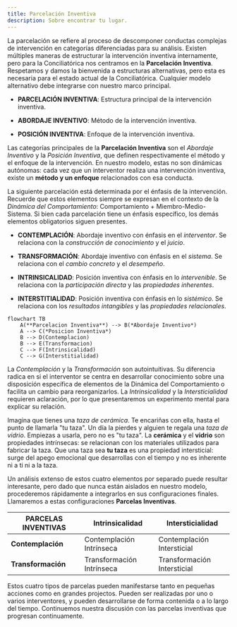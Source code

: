 ```yaml
---
title: Parcelación Inventiva
description: Sobre encontrar tu lugar.
---
```


La parcelación se refiere al proceso de descomponer conductas complejas de intervención en categorías diferenciadas para su análisis. Existen múltiples maneras de estructurar la intervención inventiva internamente, pero para la Conciliatórica nos centramos en la **Parcelación Inventiva**. Respetamos y damos la bienvenida a estructuras alternativas, pero esta es necesaria para el estado actual de la Conciliatórica. Cualquier modelo alternativo debe integrarse con nuestro marco principal.

- **PARCELACIÓN INVENTIVA**: Estructura principal de la intervención inventiva.

- **ABORDAJE INVENTIVO**: Método de la intervención inventiva.

- **POSICIÓN INVENTIVA**: Enfoque de la intervención inventiva.

Las categorías principales de la **Parcelación Inventiva** son el *Abordaje Inventivo* y la *Posición Inventiva*, que definen respectivamente el método y el enfoque de la intervención. En nuestro modelo, estas no son dinámicas autónomas: cada vez que un interventor realiza una intervención inventiva, existe un **método y un enfoque** relacionados con esa conducta.

La siguiente parcelación está determinada por el énfasis de la intervención. Recuerde que estos elementos siempre se expresan en el contexto de la *Dinámica del Comportamiento*: Comportamiento + Miembro-Medio-Sistema. Si bien cada parcelación tiene un énfasis específico, los demás elementos obligatorios siguen presentes.

- **CONTEMPLACIÓN**: Abordaje inventivo con énfasis en el *interventor*. Se relaciona con la *construcción de conocimiento* y el *juicio*.

- **TRANSFORMACIÓN**: Abordaje inventivo con énfasis en el *sistema*. Se relaciona con el *cambio concreto* y el *desempeño*.

- **INTRINSICALIDAD**: Posición inventiva con énfasis en lo *intervenible*. Se relaciona con la *participación directa* y las *propiedades inherentes*.

- **INTERSTITIALIDAD**: Posición inventiva con énfasis en lo *sistémico*. Se relaciona con los *resultados intangibles* y las *propiedades relacionales*.

```mermaid
flowchart TB
    A(**Parcelacion Inventiva**) --> B(*Abordaje Inventivo*)
    A --> C(*Posicion Inventiva*)
    B --> D(Contemplacion)
    B --> E(Transformacion)
    C --> F(Intrinsicalidad)
    C --> G(Interstitialidad)
```

La *Contemplación* y la *Transformación* son autointuitivas. Su diferencia radica en si el interventor se centra en desarrollar conocimiento sobre una disposición específica de elementos de la Dinámica del Comportamiento o facilita un cambio para reorganizarlos. La *Intrinsicalidad* y la *Intersticialidad* requieren aclaración, por lo que presentaremos un experimento mental para explicar su relación.

Imagina que tienes una *taza de cerámica*. Te encariñas con ella, hasta el punto de llamarla "tu taza". Un día la pierdes y alguien te regala una *taza de vidrio*. Empiezas a usarla, pero no es "tu taza". La **cerámica** y el **vidrio** son propiedades intrínsecas: se relacionan con los materiales utilizados para fabricar la taza. Que una taza sea **tu taza** es una propiedad intersticial: surge del apego emocional que desarrollas con el tiempo y no es inherente ni a ti ni a la taza.

Un análisis extenso de estos cuatro elementos por separado puede resultar interesante, pero dado que nunca están aislados en nuestro modelo, procederemos rápidamente a integrarlos en sus configuraciones finales. Llamaremos a estas configuraciones **Parcelas Inventivas**.

| **PARCELAS INVENTIVAS** | **Intrinsicalidad** | **Intersticialidad** |
|---|---|---|
| **Contemplación** | Contemplación Intrínseca | Contemplación Intersticial |
| **Transformación** | Transformación Intrínseca | Transformación Intersticial |

Estos cuatro tipos de parcelas pueden manifestarse tanto en pequeñas acciones como en grandes projectos. Pueden ser realizadas por uno o varios interventores, y pueden desarrollarse de forma contenida o a lo largo del tiempo. Continuemos nuestra discusión con las parcelas inventivas que progresan continuamente.
